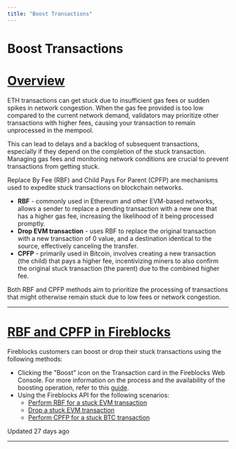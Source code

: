 ```yaml
---
title: "Boost Transactions"
---
```

  
  # Boost Transactions

# [Overview](#overview)

ETH transactions can get stuck due to insufficient gas fees or sudden spikes in network congestion. When the gas fee provided is too low compared to the current network demand, validators may prioritize other transactions with higher fees, causing your transaction to remain unprocessed in the mempool.

This can lead to delays and a backlog of subsequent transactions, especially if they depend on the completion of the stuck transaction. Managing gas fees and monitoring network conditions are crucial to prevent transactions from getting stuck.

Replace By Fee (RBF) and Child Pays For Parent (CPFP) are mechanisms used to expedite stuck transactions on blockchain networks.

*   **RBF** - commonly used in Ethereum and other EVM-based networks, allows a sender to replace a pending transaction with a new one that has a higher gas fee, increasing the likelihood of it being processed promptly.
*   **Drop EVM transaction** - uses RBF to replace the original transaction with a new transaction of 0 value, and a destination identical to the source, effectively canceling the transfer.
*   **CPFP** - primarily used in Bitcoin, involves creating a new transaction (the child) that pays a higher fee, incentivizing miners to also confirm the original stuck transaction (the parent) due to the combined higher fee.

Both RBF and CPFP methods aim to prioritize the processing of transactions that might otherwise remain stuck due to low fees or network congestion.

  

* * *

  
# [RBF and CPFP in Fireblocks](#rbf-and-cpfp-in-fireblocks)

Fireblocks customers can boost or drop their stuck transactions using the following methods:

*   Clicking the "Boost" icon on the Transaction card in the Fireblocks Web Console. For more information on the process and the availability of the boosting operation, refer to this [guide](https://support.fireblocks.io/hc/en-us/articles/360018600160-Boost-or-drop-a-stuck-EVM-based-transaction).
*   Using the Fireblocks API for the following scenarios:
    *   [Perform RBF for a stuck EVM transaction](/reference/boost-transactions#replace-by-fee-rbf-for-evm-networks)
    *   [Drop a stuck EVM transaction](/reference/boost-transactions#drop-evm-transaction)
    *   [Perform CPFP for a stuck BTC transaction](/reference/boost-transactions#cpfp-child-pays-for-parent-for-btc)

Updated 27 days ago

* * *